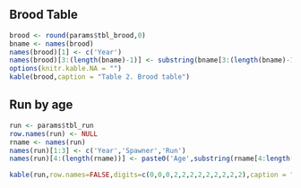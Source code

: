 \newpage
## Brood Table

```r
brood <- round(params$tbl_brood,0)
bname <- names(brood)
names(brood)[1] <- c('Year')
names(brood)[3:(length(bname)-1)] <- substring(bname[3:(length(bname)-1)],3,10)
options(knitr.kable.NA = "")
kable(brood,caption = "Table 2. Brood table")

```

\newpage
## Run by age

```r
run <- params$tbl_run
row.names(run) <- NULL
rname <- names(run)
names(run)[1:3] <- c('Year','Spawner','Run')
names(run)[4:(length(rname))] <- paste0('Age',substring(rname[4:length(rname)],2,4))

kable(run,row.names=FALSE,digits=c(0,0,0,2,2,2,2,2,2,2,2,2),caption = "Table 3. Run by age.")
```

